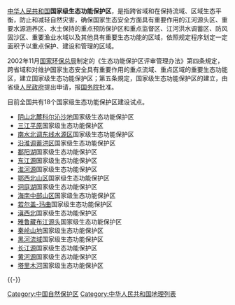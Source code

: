 {{unreferenced|time=2012-4-6}}
[[中华人民共和国|中华人民共和国]]'''国家级生态功能保护区'''，是指跨省域和在保持流域、区域生态平衡，防止和减轻自然灾害，确保国家生态安全方面具有重要作用的江河源头区、重要水源涵养区、水土保持的重点预防保护区和重点监督区、江河洪水调蓄区、防风固沙区、重要渔业水域以及其他具有重要生态功能的区域，依照规定程序划定一定面积予以重点保护、建设和管理的区域。

2002年11月[[国家环保总局|国家环保总局]]制定的《生态功能保护区评审管理办法》第四条規定，跨省域和对维护国家生态安全具有重要作用的重点流域、重点区域的重要生态功能区，建立国家级生态功能保护区；第五条規定，国家级生态功能保护区的建立，由省级[[人民政府|人民政府]]提出申请，报[[中华人民共和国国务院|国务院]]批准。

目前全国共有18个国家级生态功能保护区建设试点。

*[[阴山北麓科尔沁沙地|阴山北麓科尔沁沙地]]国家级生态功能保护区
*[[三江平原|三江平原]]国家级生态功能保护区
*[[南水北调东线水源区|南水北调东线水源区]]国家级生态功能保护区
*[[沿淮调蓄洪区|沿淮调蓄洪区]]国家级生态功能保护区
*[[鄱阳湖|鄱阳湖]]国家级生态功能保护区
*[[东江源|东江源]]国家级生态功能保护区
*[[淮河源|淮河源]]国家级生态功能保护区
*[[鄂西北山区|鄂西北山区]]国家级生态功能保护区
*[[洞庭湖|洞庭湖]]国家级生态功能保护区
*[[海南中部山区|海南中部山区]]国家级生态功能保护区
*[[若尔盖-玛曲|若尔盖-玛曲]]国家级生态功能保护区
*[[滇西北|滇西北]]国家级生态功能保护区
*[[雅鲁藏布江源头|雅鲁藏布江源头]]国家级生态功能保护区
*[[秦岭|秦岭山地]]国家级生态功能保护区
*[[黑河流域|黑河流域]]国家级生态功能保护区
*[[长江源|长江源]]国家级生态功能保护区
*[[黄河源|黄河源]]国家级生态功能保护区
*[[塔里木河|塔里木河]]国家级生态功能保护区

{{-}}
{{中国保护区列表}}

[[Category:中国自然保护区|Category:中国自然保护区]]
[[Category:中华人民共和国地理列表|Category:中华人民共和国地理列表]]